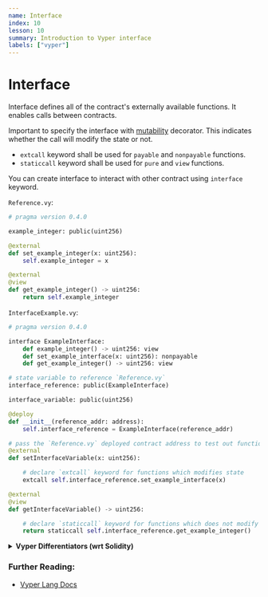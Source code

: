 ```yaml
---
name: Interface
index: 10
lesson: 10
summary: Introduction to Vyper interface
labels: ["vyper"]
---
```


# Interface

Interface defines all of the contract's externally available functions. It enables calls between contracts.

Important to specify the interface with [mutability](https://docs.vyperlang.org/en/latest/control-structures.html#mutability) decorator. This indicates whether the call will modify the state or not.

- `extcall` keyword shall be used for `payable` and `nonpayable` functions.
- `staticcall` keyword shall be used for `pure` and `view` functions.

You can create interface to interact with other contract using `interface` keyword.

`Reference.vy`:

```python
# pragma version 0.4.0

example_integer: public(uint256)

@external
def set_example_integer(x: uint256):
    self.example_integer = x

@external
@view
def get_example_integer() -> uint256:
    return self.example_integer
```

`InterfaceExample.vy`:

```python
# pragma version 0.4.0

interface ExampleInterface:
    def example_integer() -> uint256: view
    def set_example_interface(x: uint256): nonpayable
    def get_example_integer() -> uint256: view

# state variable to reference `Reference.vy`
interface_reference: public(ExampleInterface)

interface_variable: public(uint256)

@deploy
def __init__(reference_addr: address):
    self.interface_reference = ExampleInterface(reference_addr)

# pass the `Reference.vy` deployed contract address to test out function below
@external
def setInterfaceVariable(x: uint256):

    # declare `extcall` keyword for functions which modifies state
    extcall self.interface_reference.set_example_interface(x)

@external
@view
def getInterfaceVariable() -> uint256:

    # declare `staticcall` keyword for functions which does not modify state
    return staticcall self.interface_reference.get_example_integer()
```

<details>
  <summary>
    <strong>Vyper Differentiators (wrt Solidity)</strong>
  </summary>
  <ul>
    <li>Vyper has built-in interfaces such as IERC20 and IERC721.</li>
  </ul>
  <ul>
    <li>You can also import interface via a separate `.vyi` file.</li>
  </ul>
</details>

### Further Reading:

- [Vyper Lang Docs](https://docs.vyperlang.org/en/latest/interfaces.html#interfaces)

